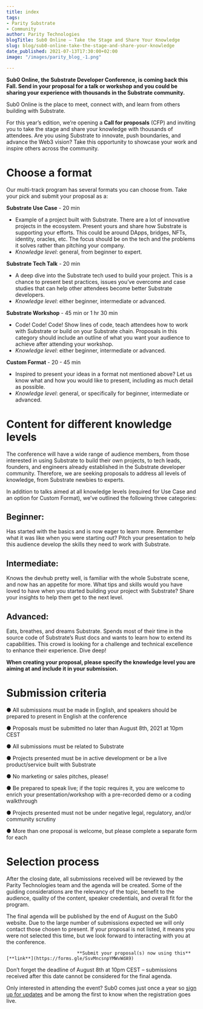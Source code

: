 ```yaml
---
title: index
tags:
- Parity Substrate
- Community
author: Parity Technologies
blogTitle: Sub0 Online – Take the Stage and Share Your Knowledge
slug: blog/sub0-online-take-the-stage-and-share-your-knowledge
date_published: 2021-07-13T17:30:00+02:00
image: "/images/parity_blog_-1.png"

---
```

**Sub0 Online, the Substrate Developer Conference, is coming back this Fall. Send in your proposal for a talk or workshop and you could be sharing your experience with thousands in the Substrate community.**

Sub0 Online is the place to meet, connect with, and learn from others building with Substrate.

For this year’s edition, we’re opening a **Call for proposals** (CFP) and inviting you to take the stage and share your knowledge with thousands of attendees. Are you using Substrate to innovate, push boundaries, and advance the Web3 vision? Take this opportunity to showcase your work and inspire others across the community.

# Choose a format

Our multi-track program has several formats you can choose from. Take your pick and submit your proposal as a:

**Substrate Use Case** - 20 min

* Example of a project built with Substrate. There are a lot of innovative projects in the ecosystem. Present yours and share how Substrate is supporting your efforts. This could be around DApps, bridges, NFTs, identity, oracles, etc. The focus should be on the tech and the problems it solves rather than pitching your company.
* _Knowledge level_: general, from beginner to expert.

**Substrate Tech Talk** - 20 min

* A deep dive into the Substrate tech used to build your project. This is a chance to present best practices, issues you’ve overcome and case studies that can help other attendees become better Substrate developers.
* _Knowledge level_: either beginner, intermediate or advanced.

**Substrate Workshop** - 45 min or 1 hr 30 min

* Code! Code! Code! Show lines of code, teach attendees how to work with Substrate or build on your Substrate chain. Proposals in this category should include an outline of what you want your audience to achieve after attending your workshop.
* _Knowledge level_: either beginner, intermediate or advanced.

**Custom Format** - 20 - 45 min

* Inspired to present your ideas in a format not mentioned above? Let us know what and how you would like to present, including as much detail as possible.
* _Knowledge level_: general, or specifically for beginner, intermediate or advanced.

# Content for different knowledge levels

The conference will have a wide range of audience members, from those interested in using Substrate to build their own projects, to tech leads, founders, and engineers already established in the Substrate developer community. Therefore, we are seeking proposals to address all levels of knowledge, from Substrate newbies to experts.

In addition to talks aimed at all knowledge levels (required for Use Case and an option for Custom Format), we’ve outlined the following three categories:

## Beginner:

Has started with the basics and is now eager to learn more. Remember what it was like when you were starting out? Pitch your presentation to help this audience develop the skills they need to work with Substrate.

## Intermediate:

Knows the devhub pretty well, is familiar with the whole Substrate scene, and now has an appetite for more. What tips and skills would you have loved to have when you started building your project with Substrate? Share your insights to help them get to the next level.

## Advanced:

Eats, breathes, and dreams Substrate. Spends most of their time in the source code of Substrate’s Rust docs and wants to learn how to extend its capabilities. This crowd is looking for a challenge and technical excellence to enhance their experience. Dive deep!

**When creating your proposal, please specify the knowledge level you are aiming at and include it in your submission.**

# Submission criteria

● All submissions must be made in English, and speakers should be prepared to present in English at the conference

● Proposals must be submitted no later than August 8th, 2021 at 10pm CEST

● All submissions must be related to Substrate

● Projects presented must be in active development or be a live product/service built with Substrate

● No marketing or sales pitches, please!

● Be prepared to speak live; if the topic requires it, you are welcome to enrich your presentation/workshop with a pre-recorded demo or a coding walkthrough

● Projects presented must not be under negative legal, regulatory, and/or community scrutiny

● More than one proposal is welcome, but please complete a separate form for each

# Selection process

After the closing date, all submissions received will be reviewed by the Parity Technologies team and the agenda will be created. Some of the guiding considerations are the relevancy of the topic, benefit to the audience, quality of the content, speaker credentials, and overall fit for the program.

The final agenda will be published by the end of August on the Sub0 website. Due to the large number of submissions expected we will only contact those chosen to present. If your proposal is not listed, it means you were not selected this time, but we look forward to interacting with you at the conference.

                              **Submit your proposal(s) now using this** [**link**](https://forms.gle/SsvMncsnpYMWvWdA9)

Don’t forget the deadline of August 8th at 10pm CEST – submissions received after this date cannot be considered for the final agenda.

Only interested in attending the event? Sub0 comes just once a year so [sign up for updates](https://www.substrate.io/newsletter/) and be among the first to know when the registration goes live.